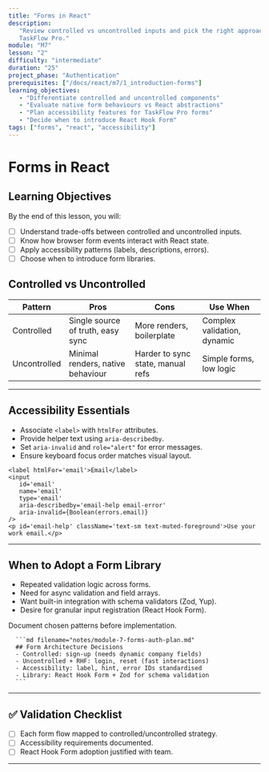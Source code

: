```yaml
---
title: "Forms in React"
description:
   "Review controlled vs uncontrolled inputs and pick the right approach for
   TaskFlow Pro."
module: "M7"
lesson: "2"
difficulty: "intermediate"
duration: "25"
project_phase: "Authentication"
prerequisites: ["/docs/react/m7/1_introduction-forms"]
learning_objectives:
   - "Differentiate controlled and uncontrolled components"
   - "Evaluate native form behaviours vs React abstractions"
   - "Plan accessibility features for TaskFlow Pro forms"
   - "Decide when to introduce React Hook Form"
tags: ["forms", "react", "accessibility"]
---
```



# Forms in React

## Learning Objectives

By the end of this lesson, you will:

-  [ ] Understand trade-offs between controlled and uncontrolled inputs.
-  [ ] Know how browser form events interact with React state.
-  [ ] Apply accessibility patterns (labels, descriptions, errors).
-  [ ] Choose when to introduce form libraries.

## Controlled vs Uncontrolled

| Pattern      | Pros                              | Cons                              | Use When                    |
| ------------ | --------------------------------- | --------------------------------- | --------------------------- |
| Controlled   | Single source of truth, easy sync | More renders, boilerplate         | Complex validation, dynamic |
| Uncontrolled | Minimal renders, native behaviour | Harder to sync state, manual refs | Simple forms, low logic     |

---

## Accessibility Essentials

-  Associate `<label>` with `htmlFor` attributes.
-  Provide helper text using `aria-describedby`.
-  Set `aria-invalid` and `role="alert"` for error messages.
-  Ensure keyboard focus order matches visual layout.

```tsx
<label htmlFor='email'>Email</label>
<input
   id='email'
   name='email'
   type='email'
   aria-describedby='email-help email-error'
   aria-invalid={Boolean(errors.email)}
/>
<p id='email-help' className='text-sm text-muted-foreground'>Use your work email.</p>
```

---

## When to Adopt a Form Library

-  Repeated validation logic across forms.
-  Need for async validation and field arrays.
-  Want built-in integration with schema validators (Zod, Yup).
-  Desire for granular input registration (React Hook Form).

<Accordions type='single' className='mt-4'>
   <Accordion title='TaskFlow Pro Decisions'>
      <p>Document chosen patterns before implementation.</p>

      ```md filename="notes/module-7-forms-auth-plan.md"
      ## Form Architecture Decisions
      - Controlled: sign-up (needs dynamic company fields)
      - Uncontrolled + RHF: login, reset (fast interactions)
      - Accessibility: label, hint, error IDs standardised
      - Library: React Hook Form + Zod for schema validation
      ```

   </Accordion>
</Accordions>

---

## ✅ Validation Checklist

-  [ ] Each form flow mapped to controlled/uncontrolled strategy.
-  [ ] Accessibility requirements documented.
-  [ ] React Hook Form adoption justified with team.

---

